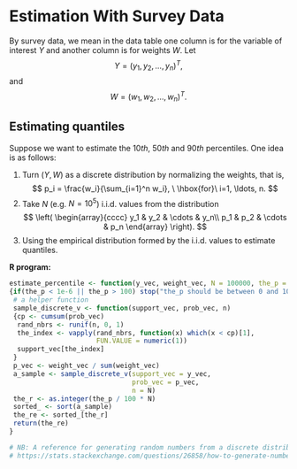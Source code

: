 # Estimation With Survey Data

By survey data, we mean in the data table one column is for the variable of
interest $Y$ and another column is for weights $W$. Let
$$
Y=(y_1, y_2, \ldots, y_n)^T,
$$
and 
$$
W=(w_1, w_2, \ldots, w_n)^T.
$$

## Estimating quantiles

Suppose we want to estimate the $10th$, $50th$ and $90th$ percentiles. One idea is as follows:

1. Turn $(Y, W)$ as a discrete distribution by normalizing the weights, that is,
$$
p_i = \frac{w_i}{\sum_{i=1}^n w_i}, \ \hbox{for}\ i=1, \ldots, n.
$$
1. Take $N$ (e.g. $N = 10^5$) i.i.d. values from the distribution
$$
\left(
\begin{array}{cccc}
y_1 & y_2 & \cdots & y_n\\
p_1 & p_2 & \cdots & p_n
\end{array}
\right).
$$
1. Using the empirical distribution formed by the i.i.d. values to estimate quantiles.

**R program:**

```r
estimate_percentile <- function(y_vec, weight_vec, N = 100000, the_p = 50)
{if(the_p < 1e-6 || the_p > 100) stop("the_p should be between 0 and 100!")
 # a helper function
 sample_discrete_v <- function(support_vec, prob_vec, n)
 {cp <- cumsum(prob_vec)
  rand_nbrs <- runif(n, 0, 1)
  the_index <- vapply(rand_nbrs, function(x) which(x < cp)[1],
                      FUN.VALUE = numeric(1))
  support_vec[the_index]
 } 
 p_vec <- weight_vec / sum(weight_vec)
 a_sample <- sample_discrete_v(support_vec = y_vec,
                               prob_vec = p_vec,
                               n = N)
 the_r <- as.integer(the_p / 100 * N)
 sorted_ <- sort(a_sample)
 the_re <- sorted_[the_r]
 return(the_re)
}

# NB: A reference for generating random numbers from a discrete distribution
# https://stats.stackexchange.com/questions/26858/how-to-generate-numbers-based-on-an-arbitrary-discrete-distribution
```

